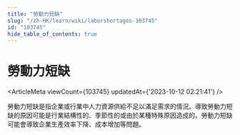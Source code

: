 ```yaml
---
title: "勞動力短缺"
slug: "/zh-HK/learn/wiki/laborshortages-103745"
id: "103745"
hide_table_of_contents: true
---
```



<Breadcrumbs current="勞動力短缺" />

# 勞動力短缺

<ArticleMeta viewCount={103745} updatedAt={'2023-10-12 02:21:41'} />
<div className='border-solid border-b border-t-0 my-4 border-[var(--ifm-color-gray-300)]' />

勞動力短缺是指企業或行業中人力資源供給不足以滿足需求的情況。導致勞動力短缺的原因可能是行業結構性的、季節性的或由於某種特殊原因造成的。勞動力短缺可能會導致企業生產效率下降、成本增加等問題。
